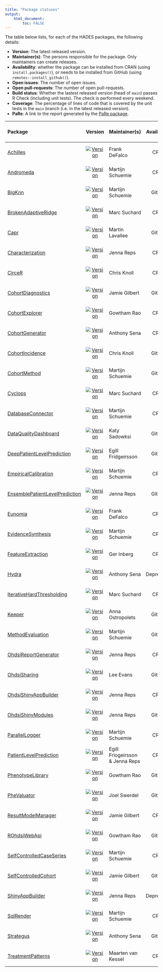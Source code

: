 ```yaml
---
title: "Package statuses"
output: 
    html_document:
        toc: FALSE
---
```


The table below lists, for each of the HADES packages, the following details:

- **Version**: The latest released version.
- **Maintainer(s)**: The persons responsible for the package. Only maintainers can create releases.
- **Availability**: whether the package can be installed from CRAN (using `install.packages()`), or needs to be installed from GitHub (using `remotes::install_github()`).
- **Open issues**: The number of open issues.
- **Open pull-requests**: The number of open pull-requests.
- **Build status**: Whether the lastest released version (head of `main`) passes R Check (including unit tests). The check is performed every weekend.
- **Coverage**: The percentage of lines of code that is covered by the unit tests in the `main` branch (i.e. in the latest released version).
- **PaRe**: A link to the report generated by the [PaRe package](https://darwin-eu-dev.github.io/PaRe/).

| Package            | Version | Maintainer(s)   | Availability | Open issues | Open pull-requests | Build status | Coverage   | PaRe   |
| :----------------- | :----: |:--------------- | :------: | :------: | :------: | :------------: | :----------: | :------ |
| [Achilles](https://github.com/ohdsi/Achilles) | [![Version](https://img.shields.io/github/r-package/v/ohdsi/Achilles?label=%20)](https://ohdsi.github.io/Achilles/) | Frank DeFalco | CRAN | [![Open issues](https://img.shields.io/github/issues-raw/ohdsi/Achilles?label=%20)](https://github.com/ohdsi/Achilles/issues) | [![Open pull-requests](https://img.shields.io/github/issues-pr-raw/ohdsi/Achilles?label=%20)](https://github.com/ohdsi/Achilles/pulls) | [![Build Status](https://badges.cranchecks.info/worst/Achilles.svg)](https://cran.r-project.org/web/checks/check_results_Achilles.html) | [![codecov.io](https://codecov.io/github/ohdsi/Achilles/coverage.svg?branch=main)](https://codecov.io/github/ohdsi/Achilles?branch=main) | [Report](https://ohdsi.github.io/HadesFiles/pare_reports/Achilles.html)
| [Andromeda](https://github.com/ohdsi/Andromeda) | [![Version](https://img.shields.io/github/r-package/v/ohdsi/Andromeda?label=%20)](https://ohdsi.github.io/Andromeda/) | Martijn Schuemie | CRAN | [![Open issues](https://img.shields.io/github/issues-raw/ohdsi/Andromeda?label=%20)](https://github.com/ohdsi/Andromeda/issues) | [![Open pull-requests](https://img.shields.io/github/issues-pr-raw/ohdsi/Andromeda?label=%20)](https://github.com/ohdsi/Andromeda/pulls) | [![Build Status](https://badges.cranchecks.info/worst/Andromeda.svg)](https://cran.r-project.org/web/checks/check_results_Andromeda.html) | [![codecov.io](https://codecov.io/github/ohdsi/Andromeda/coverage.svg?branch=main)](https://codecov.io/github/ohdsi/Andromeda?branch=main) | [Report](https://ohdsi.github.io/HadesFiles/pare_reports/Andromeda.html)
| [BigKnn](https://github.com/ohdsi/BigKnn) | [![Version](https://img.shields.io/github/r-package/v/ohdsi/BigKnn?label=%20)](https://ohdsi.github.io/BigKnn/) | Martijn Schuemie  | GitHub | [![Open issues](https://img.shields.io/github/issues-raw/ohdsi/BigKnn?label=%20)](https://github.com/ohdsi/BigKnn/issues) | [![Open pull-requests](https://img.shields.io/github/issues-pr-raw/ohdsi/BigKnn?label=%20)](https://github.com/ohdsi/BigKnn/pulls) | [![Build Status](https://github.com/ohdsi/BigKnn/actions/workflows/R_CMD_check_main_weekly.yaml/badge.svg)](https://github.com/ohdsi/BigKnn/actions/workflows/R_CMD_check_main_weekly.yaml) | [![codecov.io](https://codecov.io/github/ohdsi/BigKnn/coverage.svg?branch=main)](https://codecov.io/github/ohdsi/BigKnn?branch=main) | [Report](https://ohdsi.github.io/HadesFiles/pare_reports/BigKnn.html)
| [BrokenAdaptiveRidge](https://github.com/ohdsi/BrokenAdaptiveRidge) | [![Version](https://img.shields.io/github/r-package/v/ohdsi/BrokenAdaptiveRidge?label=%20)](https://ohdsi.github.io/BrokenAdaptiveRidge/) | Marc Suchard | CRAN | [![Open issues](https://img.shields.io/github/issues-raw/ohdsi/BrokenAdaptiveRidge?label=%20)](https://github.com/ohdsi/BrokenAdaptiveRidge/issues) | [![Open pull-requests](https://img.shields.io/github/issues-pr-raw/ohdsi/BrokenAdaptiveRidge?label=%20)](https://github.com/ohdsi/BrokenAdaptiveRidge/pulls) | [![Build Status](https://badges.cranchecks.info/worst/BrokenAdaptiveRidge.svg)](https://cran.r-project.org/web/checks/check_results_BrokenAdaptiveRidge.html) | [![codecov.io](https://codecov.io/github/ohdsi/BrokenAdaptiveRidge/coverage.svg?branch=main)](https://codecov.io/github/ohdsi/BrokenAdaptiveRidge?branch=main) | [Report](https://ohdsi.github.io/HadesFiles/pare_reports/BrokenAdaptiveRidge.html)
| [Capr](https://github.com/ohdsi/Capr) | [![Version](https://img.shields.io/github/r-package/v/ohdsi/Capr?label=%20)](https://ohdsi.github.io/Capr/) | Martin Lavallee | GitHub | [![Open issues](https://img.shields.io/github/issues-raw/ohdsi/Capr?label=%20)](https://github.com/ohdsi/Capr/issues) | [![Open pull-requests](https://img.shields.io/github/issues-pr-raw/ohdsi/Capr?label=%20)](https://github.com/ohdsi/Capr/pulls) | [![Build Status](https://github.com/ohdsi/Capr/actions/workflows/R_CMD_check_main_weekly.yaml/badge.svg)](https://github.com/ohdsi/Capr/actions/workflows/R_CMD_check_main_weekly.yaml) | [![codecov.io](https://codecov.io/github/ohdsi/Capr/coverage.svg?branch=main)](https://codecov.io/github/ohdsi/Capr?branch=main) | [Report](https://ohdsi.github.io/HadesFiles/pare_reports/Capr.html)
| [Characterization](https://github.com/ohdsi/Characterization) | [![Version](https://img.shields.io/github/r-package/v/ohdsi/Characterization?label=%20)](https://ohdsi.github.io/Characterization/) | Jenna Reps | CRAN | [![Open issues](https://img.shields.io/github/issues-raw/ohdsi/Characterization?label=%20)](https://github.com/ohdsi/Characterization/issues) | [![Open pull-requests](https://img.shields.io/github/issues-pr-raw/ohdsi/Characterization?label=%20)](https://github.com/ohdsi/Characterization/pulls) | [![Build Status](https://badges.cranchecks.info/worst/Characterization.svg)](https://cran.r-project.org/web/checks/check_results_Characterization.html) | [![codecov.io](https://codecov.io/github/ohdsi/Characterization/coverage.svg?branch=main)](https://codecov.io/github/ohdsi/Characterization?branch=main) | [Report](https://ohdsi.github.io/HadesFiles/pare_reports/Characterization.html)
| [CirceR](https://github.com/ohdsi/CirceR) | [![Version](https://img.shields.io/github/r-package/v/ohdsi/CirceR?label=%20)](https://ohdsi.github.io/CirceR/) | Chris Knoll | CRAN | [![Open issues](https://img.shields.io/github/issues-raw/ohdsi/CirceR?label=%20)](https://github.com/ohdsi/CirceR/issues) | [![Open pull-requests](https://img.shields.io/github/issues-pr-raw/ohdsi/CirceR?label=%20)](https://github.com/ohdsi/CirceR/pulls) | [![Build Status](https://badges.cranchecks.info/worst/CirceR.svg)](https://cran.r-project.org/web/checks/check_results_CirceR.html) | [![codecov.io](https://codecov.io/github/ohdsi/CirceR/coverage.svg?branch=main)](https://codecov.io/github/ohdsi/CirceR?branch=main) | [Report](https://ohdsi.github.io/HadesFiles/pare_reports/CirceR.html)
| [CohortDiagnostics](https://github.com/ohdsi/CohortDiagnostics) | [![Version](https://img.shields.io/github/r-package/v/ohdsi/CohortDiagnostics?label=%20)](https://ohdsi.github.io/CohortDiagnostics/) | Jamie Gilbert | GitHub | [![Open issues](https://img.shields.io/github/issues-raw/ohdsi/CohortDiagnostics?label=%20)](https://github.com/ohdsi/CohortDiagnostics/issues) | [![Open pull-requests](https://img.shields.io/github/issues-pr-raw/ohdsi/CohortDiagnostics?label=%20)](https://github.com/ohdsi/CohortDiagnostics/pulls) | [![Build Status](https://github.com/ohdsi/CohortDiagnostics/actions/workflows/R_CMD_check_main_weekly.yaml/badge.svg)](https://github.com/ohdsi/CohortDiagnostics/actions/workflows/R_CMD_check_main_weekly.yaml) | [![codecov.io](https://codecov.io/github/ohdsi/CohortDiagnostics/coverage.svg?branch=main)](https://codecov.io/github/ohdsi/CohortDiagnostics?branch=main) | [Report](https://ohdsi.github.io/HadesFiles/pare_reports/CohortDiagnostics.html)
| [CohortExplorer](https://github.com/ohdsi/CohortExplorer) | [![Version](https://img.shields.io/github/r-package/v/ohdsi/CohortExplorer?label=%20)](https://ohdsi.github.io/CohortExplorer/) | Gowtham Rao | CRAN | [![Open issues](https://img.shields.io/github/issues-raw/ohdsi/CohortExplorer?label=%20)](https://github.com/ohdsi/CohortExplorer/issues) | [![Open pull-requests](https://img.shields.io/github/issues-pr-raw/ohdsi/CohortExplorer?label=%20)](https://github.com/ohdsi/CohortExplorer/pulls) | [![Build Status](https://badges.cranchecks.info/worst/CohortExplorer.svg)](https://cran.r-project.org/web/checks/check_results_CohortExplorer.html) | [![codecov.io](https://codecov.io/github/ohdsi/CohortExplorer/coverage.svg?branch=main)](https://codecov.io/github/ohdsi/CohortExplorer?branch=main) | [Report](https://ohdsi.github.io/HadesFiles/pare_reports/CohortExplorer.html)
| [CohortGenerator](https://github.com/ohdsi/CohortGenerator) | [![Version](https://img.shields.io/github/r-package/v/ohdsi/CohortGenerator?label=%20)](https://ohdsi.github.io/CohortGenerator/) | Anthony Sena | CRAN | [![Open issues](https://img.shields.io/github/issues-raw/ohdsi/CohortGenerator?label=%20)](https://github.com/ohdsi/CohortGenerator/issues) | [![Open pull-requests](https://img.shields.io/github/issues-pr-raw/ohdsi/CohortGenerator?label=%20)](https://github.com/ohdsi/CohortGenerator/pulls) | [![Build Status](https://badges.cranchecks.info/worst/CohortGenerator.svg)](https://cran.r-project.org/web/checks/check_results_CohortGenerator.html) | [![codecov.io](https://codecov.io/github/ohdsi/CohortGenerator/coverage.svg?branch=main)](https://codecov.io/github/ohdsi/CohortGenerator?branch=main) | [Report](https://ohdsi.github.io/HadesFiles/pare_reports/CohortGenerator.html)
| [CohortIncidence](https://github.com/ohdsi/CohortIncidence) | [![Version](https://img.shields.io/github/r-package/v/ohdsi/CohortIncidence?label=%20)](https://ohdsi.github.io/CohortIncidence/) | Chris Knoll | GitHub | [![Open issues](https://img.shields.io/github/issues-raw/ohdsi/CohortIncidence?label=%20)](https://github.com/ohdsi/CohortIncidence/issues) | [![Open pull-requests](https://img.shields.io/github/issues-pr-raw/ohdsi/CohortIncidence?label=%20)](https://github.com/ohdsi/CohortIncidence/pulls) | [![Build Status](https://github.com/ohdsi/CohortIncidence/actions/workflows/R_CMD_check_main_weekly.yaml/badge.svg)](https://github.com/ohdsi/CohortIncidence/actions/workflows/R_CMD_check_main_weekly.yaml) | [![codecov.io](https://codecov.io/github/ohdsi/CohortIncidence/coverage.svg?branch=main)](https://codecov.io/github/ohdsi/CohortIncidence?branch=main) | [Report](https://ohdsi.github.io/HadesFiles/pare_reports/CohortIncidence.html)
| [CohortMethod](https://github.com/ohdsi/CohortMethod) | [![Version](https://img.shields.io/github/r-package/v/ohdsi/CohortMethod?label=%20)](https://ohdsi.github.io/CohortMethod/) | Martijn Schuemie | GitHub | [![Open issues](https://img.shields.io/github/issues-raw/ohdsi/CohortMethod?label=%20)](https://github.com/ohdsi/CohortMethod/issues) | [![Open pull-requests](https://img.shields.io/github/issues-pr-raw/ohdsi/CohortMethod?label=%20)](https://github.com/ohdsi/CohortMethod/pulls) | [![Build Status](https://github.com/ohdsi/CohortMethod/actions/workflows/R_CMD_check_main_weekly.yaml/badge.svg)](https://github.com/ohdsi/CohortMethod/actions/workflows/R_CMD_check_main_weekly.yaml) | [![codecov.io](https://codecov.io/github/ohdsi/CohortMethod/coverage.svg?branch=main)](https://codecov.io/github/ohdsi/CohortMethod?branch=main) | [Report](https://ohdsi.github.io/HadesFiles/pare_reports/CohortMethod.html)
| [Cyclops](https://github.com/ohdsi/Cyclops) | [![Version](https://img.shields.io/github/r-package/v/ohdsi/Cyclops?label=%20)](https://ohdsi.github.io/Cyclops/) | Marc Suchard | CRAN | [![Open issues](https://img.shields.io/github/issues-raw/ohdsi/Cyclops?label=%20)](https://github.com/ohdsi/Cyclops/issues) | [![Open pull-requests](https://img.shields.io/github/issues-pr-raw/ohdsi/Cyclops?label=%20)](https://github.com/ohdsi/Cyclops/pulls) | [![Build Status](https://badges.cranchecks.info/worst/Cyclops.svg)](https://cran.r-project.org/web/checks/check_results_Cyclops.html) | [![codecov.io](https://codecov.io/github/ohdsi/Cyclops/coverage.svg?branch=main)](https://codecov.io/github/ohdsi/Cyclops?branch=main) | [Report](https://ohdsi.github.io/HadesFiles/pare_reports/Cyclops.html)
| [DatabaseConnector](https://github.com/ohdsi/DatabaseConnector) | [![Version](https://img.shields.io/github/r-package/v/ohdsi/DatabaseConnector?label=%20)](https://ohdsi.github.io/DatabaseConnector/) | Martijn Schuemie  | CRAN | [![Open issues](https://img.shields.io/github/issues-raw/ohdsi/DatabaseConnector?label=%20)](https://github.com/ohdsi/DatabaseConnector/issues) | [![Open pull-requests](https://img.shields.io/github/issues-pr-raw/ohdsi/DatabaseConnector?label=%20)](https://github.com/ohdsi/DatabaseConnector/pulls) | [![Build Status](https://badges.cranchecks.info/worst/DatabaseConnector.svg)](https://cran.r-project.org/web/checks/check_results_DatabaseConnector.html) | [![codecov.io](https://codecov.io/github/ohdsi/DatabaseConnector/coverage.svg?branch=main)](https://codecov.io/github/ohdsi/DatabaseConnector?branch=main) | [Report](https://ohdsi.github.io/HadesFiles/pare_reports/DatabaseConnector.html)
| [DataQualityDashboard](https://github.com/ohdsi/DataQualityDashboard) | [![Version](https://img.shields.io/github/r-package/v/ohdsi/DataQualityDashboard?label=%20)](https://ohdsi.github.io/DataQualityDashboard/) | Katy Sadowksi | GitHub | [![Open issues](https://img.shields.io/github/issues-raw/ohdsi/DataQualityDashboard?label=%20)](https://github.com/ohdsi/DataQualityDashboard/issues) | [![Open pull-requests](https://img.shields.io/github/issues-pr-raw/ohdsi/DataQualityDashboard?label=%20)](https://github.com/ohdsi/DataQualityDashboard/pulls) | [![Build Status](https://github.com/ohdsi/DataQualityDashboard/actions/workflows/R_CMD_check_main_weekly.yaml/badge.svg)](https://github.com/ohdsi/DataQualityDashboard/actions/workflows/R_CMD_check_main_weekly.yaml) | [![codecov.io](https://codecov.io/github/ohdsi/DataQualityDashboard/coverage.svg?branch=main)](https://codecov.io/github/ohdsi/DataQualityDashboard?branch=main) | [Report](https://ohdsi.github.io/HadesFiles/pare_reports/DataQualityDashboard.html)
| [DeepPatientLevelPrediction](https://github.com/ohdsi/DeepPatientLevelPrediction) | [![Version](https://img.shields.io/github/r-package/v/ohdsi/DeepPatientLevelPrediction?label=%20)](https://ohdsi.github.io/DeepPatientLevelPrediction/) | Egill Fridgeirsson | GitHub | [![Open issues](https://img.shields.io/github/issues-raw/ohdsi/DeepPatientLevelPrediction?label=%20)](https://github.com/ohdsi/DeepPatientLevelPrediction/issues) | [![Open pull-requests](https://img.shields.io/github/issues-pr-raw/ohdsi/DeepPatientLevelPrediction?label=%20)](https://github.com/ohdsi/DeepPatientLevelPrediction/pulls) | [![Build Status](https://github.com/ohdsi/DeepPatientLevelPrediction/actions/workflows/R_CMD_check_main_weekly.yaml/badge.svg)](https://github.com/ohdsi/DeepPatientLevelPrediction/actions/workflows/R_CMD_check_main_weekly.yaml) | [![codecov.io](https://codecov.io/github/ohdsi/DeepPatientLevelPrediction/coverage.svg?branch=main)](https://codecov.io/github/ohdsi/DeepPatientLevelPrediction?branch=main) | [Report](https://ohdsi.github.io/HadesFiles/pare_reports/DeepPatientLevelPrediction.html)
| [EmpiricalCalibration](https://github.com/ohdsi/EmpiricalCalibration) | [![Version](https://img.shields.io/github/r-package/v/ohdsi/EmpiricalCalibration?label=%20)](https://ohdsi.github.io/EmpiricalCalibration/) | Martijn Schuemie | CRAN | [![Open issues](https://img.shields.io/github/issues-raw/ohdsi/EmpiricalCalibration?label=%20)](https://github.com/ohdsi/EmpiricalCalibration/issues) | [![Open pull-requests](https://img.shields.io/github/issues-pr-raw/ohdsi/EmpiricalCalibration?label=%20)](https://github.com/ohdsi/EmpiricalCalibration/pulls) | [![Build Status](https://badges.cranchecks.info/worst/EmpiricalCalibration.svg)](https://cran.r-project.org/web/checks/check_results_EmpiricalCalibration.html) | [![codecov.io](https://codecov.io/github/ohdsi/EmpiricalCalibration/coverage.svg?branch=main)](https://codecov.io/github/ohdsi/EmpiricalCalibration?branch=main) | [Report](https://ohdsi.github.io/HadesFiles/pare_reports/EmpiricalCalibration.html)
| [EnsemblePatientLevelPrediction](https://github.com/ohdsi/EnsemblePatientLevelPrediction) | [![Version](https://img.shields.io/github/r-package/v/ohdsi/EnsemblePatientLevelPrediction?label=%20)](https://ohdsi.github.io/EnsemblePatientLevelPrediction/) | Jenna Reps | GitHub | [![Open issues](https://img.shields.io/github/issues-raw/ohdsi/EnsemblePatientLevelPrediction?label=%20)](https://github.com/ohdsi/EnsemblePatientLevelPrediction/issues) | [![Open pull-requests](https://img.shields.io/github/issues-pr-raw/ohdsi/EnsemblePatientLevelPrediction?label=%20)](https://github.com/ohdsi/EnsemblePatientLevelPrediction/pulls) | [![Build Status](https://github.com/ohdsi/EnsemblePatientLevelPrediction/actions/workflows/R_CMD_check_main_weekly.yaml/badge.svg)](https://github.com/ohdsi/EnsemblePatientLevelPrediction/actions/workflows/R_CMD_check_main_weekly.yaml) | [![codecov.io](https://codecov.io/github/ohdsi/EnsemblePatientLevelPrediction/coverage.svg?branch=main)](https://codecov.io/github/ohdsi/EnsemblePatientLevelPrediction?branch=main) | [Report](https://ohdsi.github.io/HadesFiles/pare_reports/EnsemblePatientLevelPrediction.html)
| [Eunomia](https://github.com/ohdsi/Eunomia) | [![Version](https://img.shields.io/github/r-package/v/ohdsi/Eunomia?label=%20)](https://ohdsi.github.io/Eunomia/) | Frank DeFalco | CRAN | [![Open issues](https://img.shields.io/github/issues-raw/ohdsi/Eunomia?label=%20)](https://github.com/ohdsi/Eunomia/issues) | [![Open pull-requests](https://img.shields.io/github/issues-pr-raw/ohdsi/Eunomia?label=%20)](https://github.com/ohdsi/Eunomia/pulls) | [![Build Status](https://badges.cranchecks.info/worst/Eunomia.svg)](https://cran.r-project.org/web/checks/check_results_Eunomia.html) | [![codecov.io](https://codecov.io/github/ohdsi/Eunomia/coverage.svg?branch=main)](https://codecov.io/github/ohdsi/Eunomia?branch=main) | [Report](https://ohdsi.github.io/HadesFiles/pare_reports/Eunomia.html)
| [EvidenceSynthesis](https://github.com/ohdsi/EvidenceSynthesis) | [![Version](https://img.shields.io/github/r-package/v/ohdsi/EvidenceSynthesis?label=%20)](https://ohdsi.github.io/EvidenceSynthesis/) | Martijn Schuemie  | CRAN | [![Open issues](https://img.shields.io/github/issues-raw/ohdsi/EvidenceSynthesis?label=%20)](https://github.com/ohdsi/EvidenceSynthesis/issues) | [![Open pull-requests](https://img.shields.io/github/issues-pr-raw/ohdsi/EvidenceSynthesis?label=%20)](https://github.com/ohdsi/EvidenceSynthesis/pulls) | [![Build Status](https://badges.cranchecks.info/worst/EvidenceSynthesis.svg)](https://cran.r-project.org/web/checks/check_results_EvidenceSynthesis.html) | [![codecov.io](https://codecov.io/github/ohdsi/EvidenceSynthesis/coverage.svg?branch=main)](https://codecov.io/github/ohdsi/EvidenceSynthesis?branch=main) | [Report](https://ohdsi.github.io/HadesFiles/pare_reports/EvidenceSynthesis.html)
| [FeatureExtraction](https://github.com/ohdsi/FeatureExtraction) | [![Version](https://img.shields.io/github/r-package/v/ohdsi/FeatureExtraction?label=%20)](https://ohdsi.github.io/FeatureExtraction/) | Ger Inberg | CRAN | [![Open issues](https://img.shields.io/github/issues-raw/ohdsi/FeatureExtraction?label=%20)](https://github.com/ohdsi/FeatureExtraction/issues) | [![Open pull-requests](https://img.shields.io/github/issues-pr-raw/ohdsi/FeatureExtraction?label=%20)](https://github.com/ohdsi/FeatureExtraction/pulls) | [![Build Status](https://badges.cranchecks.info/worst/FeatureExtraction.svg)](https://cran.r-project.org/web/checks/check_results_FeatureExtraction.html) | [![codecov.io](https://codecov.io/github/ohdsi/FeatureExtraction/coverage.svg?branch=main)](https://codecov.io/github/ohdsi/FeatureExtraction?branch=main) | [Report](https://ohdsi.github.io/HadesFiles/pare_reports/FeatureExtraction.html)
| [Hydra](https://github.com/ohdsi/Hydra) | [![Version](https://img.shields.io/github/r-package/v/ohdsi/Hydra?label=%20)](https://ohdsi.github.io/Hydra/) | Anthony Sena  | Deprecated | [![Open issues](https://img.shields.io/github/issues-raw/ohdsi/Hydra?label=%20)](https://github.com/ohdsi/Hydra/issues) | [![Open pull-requests](https://img.shields.io/github/issues-pr-raw/ohdsi/Hydra?label=%20)](https://github.com/ohdsi/Hydra/pulls) | [![Build Status](https://github.com/ohdsi/Hydra/actions/workflows/R_CMD_check_main_weekly.yaml/badge.svg)](https://github.com/ohdsi/Hydra/actions/workflows/R_CMD_check_main_weekly.yaml) | [![codecov.io](https://codecov.io/github/ohdsi/Hydra/coverage.svg?branch=main)](https://codecov.io/github/ohdsi/Hydra?branch=main) | [Report](https://ohdsi.github.io/HadesFiles/pare_reports/Hydra.html)
| [IterativeHardThresholding](https://github.com/ohdsi/IterativeHardThresholding) | [![Version](https://img.shields.io/github/r-package/v/ohdsi/IterativeHardThresholding?label=%20)](https://ohdsi.github.io/IterativeHardThresholding/) | Marc Suchard | CRAN | [![Open issues](https://img.shields.io/github/issues-raw/ohdsi/IterativeHardThresholding?label=%20)](https://github.com/ohdsi/IterativeHardThresholding/issues) | [![Open pull-requests](https://img.shields.io/github/issues-pr-raw/ohdsi/IterativeHardThresholding?label=%20)](https://github.com/ohdsi/IterativeHardThresholding/pulls) | [![Build Status](https://badges.cranchecks.info/worst/IterativeHardThresholding.svg)](https://cran.r-project.org/web/checks/check_results_IterativeHardThresholding.html) | [![codecov.io](https://codecov.io/github/ohdsi/IterativeHardThresholding/coverage.svg?branch=main)](https://codecov.io/github/ohdsi/IterativeHardThresholding?branch=main) | [Report](https://ohdsi.github.io/HadesFiles/pare_reports/IterativeHardThresholding.html)
| [Keeper](https://github.com/ohdsi/Keeper) | [![Version](https://img.shields.io/github/r-package/v/ohdsi/Keeper?label=%20)](https://ohdsi.github.io/Keeper/) | Anna Ostropolets | GitHub | [![Open issues](https://img.shields.io/github/issues-raw/ohdsi/Keeper?label=%20)](https://github.com/ohdsi/Keeper/issues) | [![Open pull-requests](https://img.shields.io/github/issues-pr-raw/ohdsi/Keeper?label=%20)](https://github.com/ohdsi/Keeper/pulls) | [![Build Status](https://github.com/ohdsi/Keeper/actions/workflows/R_CMD_check_main_weekly.yaml/badge.svg)](https://github.com/ohdsi/Keeper/actions/workflows/R_CMD_check_main_weekly.yaml) | [![codecov.io](https://codecov.io/github/ohdsi/Keeper/coverage.svg?branch=main)](https://codecov.io/github/ohdsi/Keeper?branch=main) | [Report](https://ohdsi.github.io/HadesFiles/pare_reports/Keeper.html)
| [MethodEvaluation](https://github.com/ohdsi/MethodEvaluation) | [![Version](https://img.shields.io/github/r-package/v/ohdsi/MethodEvaluation?label=%20)](https://ohdsi.github.io/MethodEvaluation/) | Martijn Schuemie  | GitHub | [![Open issues](https://img.shields.io/github/issues-raw/ohdsi/MethodEvaluation?label=%20)](https://github.com/ohdsi/MethodEvaluation/issues) | [![Open pull-requests](https://img.shields.io/github/issues-pr-raw/ohdsi/MethodEvaluation?label=%20)](https://github.com/ohdsi/MethodEvaluation/pulls) | [![Build Status](https://github.com/ohdsi/MethodEvaluation/actions/workflows/R_CMD_check_main_weekly.yaml/badge.svg)](https://github.com/ohdsi/MethodEvaluation/actions/workflows/R_CMD_check_main_weekly.yaml) | [![codecov.io](https://codecov.io/github/ohdsi/MethodEvaluation/coverage.svg?branch=main)](https://codecov.io/github/ohdsi/MethodEvaluation?branch=main) | [Report](https://ohdsi.github.io/HadesFiles/pare_reports/MethodEvaluation.html)
| [OhdsiReportGenerator](https://github.com/ohdsi/OhdsiReportGenerator) | [![Version](https://img.shields.io/github/r-package/v/ohdsi/OhdsiReportGenerator?label=%20)](https://ohdsi.github.io/OhdsiReportGenerator/) | Jenna Reps | CRAN | [![Open issues](https://img.shields.io/github/issues-raw/ohdsi/OhdsiReportGenerator?label=%20)](https://github.com/ohdsi/OhdsiReportGenerator/issues) | [![Open pull-requests](https://img.shields.io/github/issues-pr-raw/ohdsi/OhdsiReportGenerator?label=%20)](https://github.com/ohdsi/OhdsiReportGenerator/pulls) | [![Build Status](https://badges.cranchecks.info/worst/OhdsiReportGenerator.svg)](https://cran.r-project.org/web/checks/check_results_OhdsiReportGenerator.html) | [![codecov.io](https://codecov.io/github/ohdsi/OhdsiReportGenerator/coverage.svg?branch=main)](https://codecov.io/github/ohdsi/OhdsiReportGenerator?branch=main) | [Report](https://ohdsi.github.io/HadesFiles/pare_reports/OhdsiReportGenerator.html)
| [OhdsiSharing](https://github.com/ohdsi/OhdsiSharing) | [![Version](https://img.shields.io/github/r-package/v/ohdsi/OhdsiSharing?label=%20)](https://ohdsi.github.io/OhdsiSharing/) | Lee Evans | GitHub | [![Open issues](https://img.shields.io/github/issues-raw/ohdsi/OhdsiSharing?label=%20)](https://github.com/ohdsi/OhdsiSharing/issues) | [![Open pull-requests](https://img.shields.io/github/issues-pr-raw/ohdsi/OhdsiSharing?label=%20)](https://github.com/ohdsi/OhdsiSharing/pulls) | [![Build Status](https://github.com/ohdsi/OhdsiSharing/actions/workflows/R_CMD_check_main_weekly.yaml/badge.svg)](https://github.com/ohdsi/OhdsiSharing/actions/workflows/R_CMD_check_main_weekly.yaml) | [![codecov.io](https://codecov.io/github/ohdsi/OhdsiSharing/coverage.svg?branch=main)](https://codecov.io/github/ohdsi/OhdsiSharing?branch=main) | [Report](https://ohdsi.github.io/HadesFiles/pare_reports/OhdsiSharing.html)
| [OhdsiShinyAppBuilder](https://github.com/ohdsi/OhdsiShinyAppBuilder) | [![Version](https://img.shields.io/github/r-package/v/ohdsi/OhdsiShinyAppBuilder?label=%20)](https://ohdsi.github.io/OhdsiShinyAppBuilder/) | Jenna Reps | CRAN | [![Open issues](https://img.shields.io/github/issues-raw/ohdsi/OhdsiShinyAppBuilder?label=%20)](https://github.com/ohdsi/OhdsiShinyAppBuilder/issues) | [![Open pull-requests](https://img.shields.io/github/issues-pr-raw/ohdsi/OhdsiShinyAppBuilder?label=%20)](https://github.com/ohdsi/OhdsiShinyAppBuilder/pulls) | [![Build Status](https://badges.cranchecks.info/worst/OhdsiShinyAppBuilder.svg)](https://cran.r-project.org/web/checks/check_results_OhdsiShinyAppBuilder.html) | [![codecov.io](https://codecov.io/github/ohdsi/OhdsiShinyAppBuilder/coverage.svg?branch=main)](https://codecov.io/github/ohdsi/OhdsiShinyAppBuilder?branch=main) | [Report](https://ohdsi.github.io/HadesFiles/pare_reports/OhdsiShinyAppBuilder.html)
| [OhdsiShinyModules](https://github.com/ohdsi/OhdsiShinyModules) | [![Version](https://img.shields.io/github/r-package/v/ohdsi/OhdsiShinyModules?label=%20)](https://ohdsi.github.io/OhdsiShinyModules/) | Jenna Reps | GitHub | [![Open issues](https://img.shields.io/github/issues-raw/ohdsi/OhdsiShinyModules?label=%20)](https://github.com/ohdsi/OhdsiShinyModules/issues) | [![Open pull-requests](https://img.shields.io/github/issues-pr-raw/ohdsi/OhdsiShinyModules?label=%20)](https://github.com/ohdsi/OhdsiShinyModules/pulls) | [![Build Status](https://github.com/ohdsi/OhdsiShinyModules/actions/workflows/R_CMD_check_main_weekly.yaml/badge.svg)](https://github.com/ohdsi/OhdsiShinyModules/actions/workflows/R_CMD_check_main_weekly.yaml) | [![codecov.io](https://codecov.io/github/ohdsi/OhdsiShinyModules/coverage.svg?branch=main)](https://codecov.io/github/ohdsi/OhdsiShinyModules?branch=main) | [Report](https://ohdsi.github.io/HadesFiles/pare_reports/OhdsiShinyModules.html)
| [ParallelLogger](https://github.com/ohdsi/ParallelLogger) | [![Version](https://img.shields.io/github/r-package/v/ohdsi/ParallelLogger?label=%20)](https://ohdsi.github.io/ParallelLogger/) | Martijn Schuemie  | CRAN | [![Open issues](https://img.shields.io/github/issues-raw/ohdsi/ParallelLogger?label=%20)](https://github.com/ohdsi/ParallelLogger/issues) | [![Open pull-requests](https://img.shields.io/github/issues-pr-raw/ohdsi/ParallelLogger?label=%20)](https://github.com/ohdsi/ParallelLogger/pulls) | [![Build Status](https://badges.cranchecks.info/worst/ParallelLogger.svg)](https://cran.r-project.org/web/checks/check_results_ParallelLogger.html) | [![codecov.io](https://codecov.io/github/ohdsi/ParallelLogger/coverage.svg?branch=main)](https://codecov.io/github/ohdsi/ParallelLogger?branch=main) | [Report](https://ohdsi.github.io/HadesFiles/pare_reports/ParallelLogger.html)
| [PatientLevelPrediction](https://github.com/ohdsi/PatientLevelPrediction) | [![Version](https://img.shields.io/github/r-package/v/ohdsi/PatientLevelPrediction?label=%20)](https://ohdsi.github.io/PatientLevelPrediction/) | Egill Friogeirsson & Jenna Reps | CRAN | [![Open issues](https://img.shields.io/github/issues-raw/ohdsi/PatientLevelPrediction?label=%20)](https://github.com/ohdsi/PatientLevelPrediction/issues) | [![Open pull-requests](https://img.shields.io/github/issues-pr-raw/ohdsi/PatientLevelPrediction?label=%20)](https://github.com/ohdsi/PatientLevelPrediction/pulls) | [![Build Status](https://badges.cranchecks.info/worst/PatientLevelPrediction.svg)](https://cran.r-project.org/web/checks/check_results_PatientLevelPrediction.html) | [![codecov.io](https://codecov.io/github/ohdsi/PatientLevelPrediction/coverage.svg?branch=main)](https://codecov.io/github/ohdsi/PatientLevelPrediction?branch=main) | [Report](https://ohdsi.github.io/HadesFiles/pare_reports/PatientLevelPrediction.html)
| [PhenotypeLibrary](https://github.com/ohdsi/PhenotypeLibrary) | [![Version](https://img.shields.io/github/r-package/v/ohdsi/PhenotypeLibrary?label=%20)](https://ohdsi.github.io/PhenotypeLibrary/) | Gowtham Rao | GitHub | [![Open issues](https://img.shields.io/github/issues-raw/ohdsi/PhenotypeLibrary?label=%20)](https://github.com/ohdsi/PhenotypeLibrary/issues) | [![Open pull-requests](https://img.shields.io/github/issues-pr-raw/ohdsi/PhenotypeLibrary?label=%20)](https://github.com/ohdsi/PhenotypeLibrary/pulls) | [![Build Status](https://github.com/ohdsi/PhenotypeLibrary/actions/workflows/R_CMD_check_main_weekly.yaml/badge.svg)](https://github.com/ohdsi/PhenotypeLibrary/actions/workflows/R_CMD_check_main_weekly.yaml) | [![codecov.io](https://codecov.io/github/ohdsi/PhenotypeLibrary/coverage.svg?branch=main)](https://codecov.io/github/ohdsi/PhenotypeLibrary?branch=main) | [Report](https://ohdsi.github.io/HadesFiles/pare_reports/PhenotypeLibrary.html)
| [PheValuator](https://github.com/ohdsi/PheValuator) | [![Version](https://img.shields.io/github/r-package/v/ohdsi/PheValuator?label=%20)](https://ohdsi.github.io/PheValuator/) | Joel Swerdel | GitHub | [![Open issues](https://img.shields.io/github/issues-raw/ohdsi/PheValuator?label=%20)](https://github.com/ohdsi/PheValuator/issues) | [![Open pull-requests](https://img.shields.io/github/issues-pr-raw/ohdsi/PheValuator?label=%20)](https://github.com/ohdsi/PheValuator/pulls) | [![Build Status](https://github.com/ohdsi/PheValuator/actions/workflows/R_CMD_check_main_weekly.yaml/badge.svg)](https://github.com/ohdsi/PheValuator/actions/workflows/R_CMD_check_main_weekly.yaml) | [![codecov.io](https://codecov.io/github/ohdsi/PheValuator/coverage.svg?branch=main)](https://codecov.io/github/ohdsi/PheValuator?branch=main) | [Report](https://ohdsi.github.io/HadesFiles/pare_reports/PheValuator.html)
| [ResultModelManager](https://github.com/ohdsi/ResultModelManager) | [![Version](https://img.shields.io/github/r-package/v/ohdsi/ResultModelManager?label=%20)](https://ohdsi.github.io/ResultModelManager/) | Jamie Gilbert | CRAN | [![Open issues](https://img.shields.io/github/issues-raw/ohdsi/ResultModelManager?label=%20)](https://github.com/ohdsi/ResultModelManager/issues) | [![Open pull-requests](https://img.shields.io/github/issues-pr-raw/ohdsi/ResultModelManager?label=%20)](https://github.com/ohdsi/ResultModelManager/pulls) | [![Build Status](https://badges.cranchecks.info/worst/ResultModelManager.svg)](https://cran.r-project.org/web/checks/check_results_ResultModelManager.html) | [![codecov.io](https://codecov.io/github/ohdsi/ResultModelManager/coverage.svg?branch=main)](https://codecov.io/github/ohdsi/ResultModelManager?branch=main) | [Report](https://ohdsi.github.io/HadesFiles/pare_reports/ResultModelManager.html)
| [ROhdsiWebApi](https://github.com/ohdsi/ROhdsiWebApi) | [![Version](https://img.shields.io/github/r-package/v/ohdsi/ROhdsiWebApi?label=%20)](https://ohdsi.github.io/ROhdsiWebApi/) | Gowtham Rao | GitHub | [![Open issues](https://img.shields.io/github/issues-raw/ohdsi/ROhdsiWebApi?label=%20)](https://github.com/ohdsi/ROhdsiWebApi/issues) | [![Open pull-requests](https://img.shields.io/github/issues-pr-raw/ohdsi/ROhdsiWebApi?label=%20)](https://github.com/ohdsi/ROhdsiWebApi/pulls) | [![Build Status](https://github.com/ohdsi/ROhdsiWebApi/actions/workflows/R_CMD_check_main_weekly.yaml/badge.svg)](https://github.com/ohdsi/ROhdsiWebApi/actions/workflows/R_CMD_check_main_weekly.yaml) | [![codecov.io](https://codecov.io/github/ohdsi/ROhdsiWebApi/coverage.svg?branch=main)](https://codecov.io/github/ohdsi/ROhdsiWebApi?branch=main) | [Report](https://ohdsi.github.io/HadesFiles/pare_reports/ROhdsiWebApi.html)
| [SelfControlledCaseSeries](https://github.com/ohdsi/SelfControlledCaseSeries) | [![Version](https://img.shields.io/github/r-package/v/ohdsi/SelfControlledCaseSeries?label=%20)](https://ohdsi.github.io/SelfControlledCaseSeries/) | Martijn Schuemie | CRAN | [![Open issues](https://img.shields.io/github/issues-raw/ohdsi/SelfControlledCaseSeries?label=%20)](https://github.com/ohdsi/SelfControlledCaseSeries/issues) | [![Open pull-requests](https://img.shields.io/github/issues-pr-raw/ohdsi/SelfControlledCaseSeries?label=%20)](https://github.com/ohdsi/SelfControlledCaseSeries/pulls) | [![Build Status](https://badges.cranchecks.info/worst/SelfControlledCaseSeries.svg)](https://cran.r-project.org/web/checks/check_results_SelfControlledCaseSeries.html) | [![codecov.io](https://codecov.io/github/ohdsi/SelfControlledCaseSeries/coverage.svg?branch=main)](https://codecov.io/github/ohdsi/SelfControlledCaseSeries?branch=main) | [Report](https://ohdsi.github.io/HadesFiles/pare_reports/SelfControlledCaseSeries.html)
| [SelfControlledCohort](https://github.com/ohdsi/SelfControlledCohort) | [![Version](https://img.shields.io/github/r-package/v/ohdsi/SelfControlledCohort?label=%20)](https://ohdsi.github.io/SelfControlledCohort/) | Jamie Gilbert | GitHub | [![Open issues](https://img.shields.io/github/issues-raw/ohdsi/SelfControlledCohort?label=%20)](https://github.com/ohdsi/SelfControlledCohort/issues) | [![Open pull-requests](https://img.shields.io/github/issues-pr-raw/ohdsi/SelfControlledCohort?label=%20)](https://github.com/ohdsi/SelfControlledCohort/pulls) | [![Build Status](https://github.com/ohdsi/SelfControlledCohort/actions/workflows/R_CMD_check_main_weekly.yaml/badge.svg)](https://github.com/ohdsi/SelfControlledCohort/actions/workflows/R_CMD_check_main_weekly.yaml) | [![codecov.io](https://codecov.io/github/ohdsi/SelfControlledCohort/coverage.svg?branch=main)](https://codecov.io/github/ohdsi/SelfControlledCohort?branch=main) | [Report](https://ohdsi.github.io/HadesFiles/pare_reports/SelfControlledCohort.html)
| [ShinyAppBuilder](https://github.com/ohdsi/ShinyAppBuilder) | [![Version](https://img.shields.io/github/r-package/v/ohdsi/ShinyAppBuilder?label=%20)](https://ohdsi.github.io/ShinyAppBuilder/) | Jenna Reps | Deprecated | [![Open issues](https://img.shields.io/github/issues-raw/ohdsi/ShinyAppBuilder?label=%20)](https://github.com/ohdsi/ShinyAppBuilder/issues) | [![Open pull-requests](https://img.shields.io/github/issues-pr-raw/ohdsi/ShinyAppBuilder?label=%20)](https://github.com/ohdsi/ShinyAppBuilder/pulls) | [![Build Status](https://github.com/ohdsi/ShinyAppBuilder/actions/workflows/R_CMD_check_main_weekly.yaml/badge.svg)](https://github.com/ohdsi/ShinyAppBuilder/actions/workflows/R_CMD_check_main_weekly.yaml) | [![codecov.io](https://codecov.io/github/ohdsi/ShinyAppBuilder/coverage.svg?branch=main)](https://codecov.io/github/ohdsi/ShinyAppBuilder?branch=main) | [Report](https://ohdsi.github.io/HadesFiles/pare_reports/ShinyAppBuilder.html)
| [SqlRender](https://github.com/ohdsi/SqlRender) | [![Version](https://img.shields.io/github/r-package/v/ohdsi/SqlRender?label=%20)](https://ohdsi.github.io/SqlRender/) | Martijn Schuemie  | CRAN | [![Open issues](https://img.shields.io/github/issues-raw/ohdsi/SqlRender?label=%20)](https://github.com/ohdsi/SqlRender/issues) | [![Open pull-requests](https://img.shields.io/github/issues-pr-raw/ohdsi/SqlRender?label=%20)](https://github.com/ohdsi/SqlRender/pulls) | [![Build Status](https://badges.cranchecks.info/worst/SqlRender.svg)](https://cran.r-project.org/web/checks/check_results_SqlRender.html) | [![codecov.io](https://codecov.io/github/ohdsi/SqlRender/coverage.svg?branch=main)](https://codecov.io/github/ohdsi/SqlRender?branch=main) | [Report](https://ohdsi.github.io/HadesFiles/pare_reports/SqlRender.html)
| [Strategus](https://github.com/ohdsi/Strategus) | [![Version](https://img.shields.io/github/r-package/v/ohdsi/Strategus?label=%20)](https://ohdsi.github.io/Strategus/) | Anthony Sena  | GitHub | [![Open issues](https://img.shields.io/github/issues-raw/ohdsi/Strategus?label=%20)](https://github.com/ohdsi/Strategus/issues) | [![Open pull-requests](https://img.shields.io/github/issues-pr-raw/ohdsi/Strategus?label=%20)](https://github.com/ohdsi/Strategus/pulls) | [![Build Status](https://github.com/ohdsi/Strategus/actions/workflows/R_CMD_check_main_weekly.yaml/badge.svg)](https://github.com/ohdsi/Strategus/actions/workflows/R_CMD_check_main_weekly.yaml) | [![codecov.io](https://codecov.io/github/ohdsi/Strategus/coverage.svg?branch=main)](https://codecov.io/github/ohdsi/Strategus?branch=main) | [Report](https://ohdsi.github.io/HadesFiles/pare_reports/Strategus.html)
| [TreatmentPatterns](https://github.com/darwin-eu/TreatmentPatterns) | [![Version](https://img.shields.io/github/r-package/v/darwin-eu/TreatmentPatterns?label=%20)](https://darwin-eu.github.io/TreatmentPatterns/) | Maarten van Kessel | CRAN | [![Open issues](https://img.shields.io/github/issues-raw/darwin-eu/TreatmentPatterns?label=%20)](https://github.com/darwin-eu/TreatmentPatterns/issues) | [![Open pull-requests](https://img.shields.io/github/issues-pr-raw/darwin-eu/TreatmentPatterns?label=%20)](https://github.com/darwin-eu/TreatmentPatterns/pulls) | [![Build Status](https://badges.cranchecks.info/worst/TreatmentPatterns.svg)](https://cran.r-project.org/web/checks/check_results_TreatmentPatterns.html) | [![codecov.io](https://codecov.io/github/darwin-eu/TreatmentPatterns/coverage.svg?branch=main)](https://codecov.io/github/darwin-eu/TreatmentPatterns?branch=main) | [Report](https://darwin-eu.github.io/HadesFiles/pare_reports/TreatmentPatterns.html)
